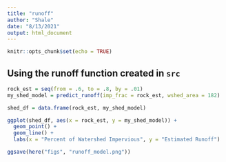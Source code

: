 ```yaml
---
title: "runoff"
author: "Shale"
date: "8/13/2021"
output: html_document
---
```


```r
knitr::opts_chunk$set(echo = TRUE)
```

## Using the runoff function created in `src`

```r
rock_est = seq(from = .6, to = .8, by = .01)
my_shed_model = predict_runoff(imp_frac = rock_est, wshed_area = 182)

shed_df = data.frame(rock_est, my_shed_model)
```

```r
ggplot(shed_df, aes(x = rock_est, y = my_shed_model)) +
  geom_point() +
  geom_line() +
  labs(x = "Percent of Watershed Impervious", y = "Estimated Runoff")

ggsave(here("figs", "runoff_model.png"))
```

